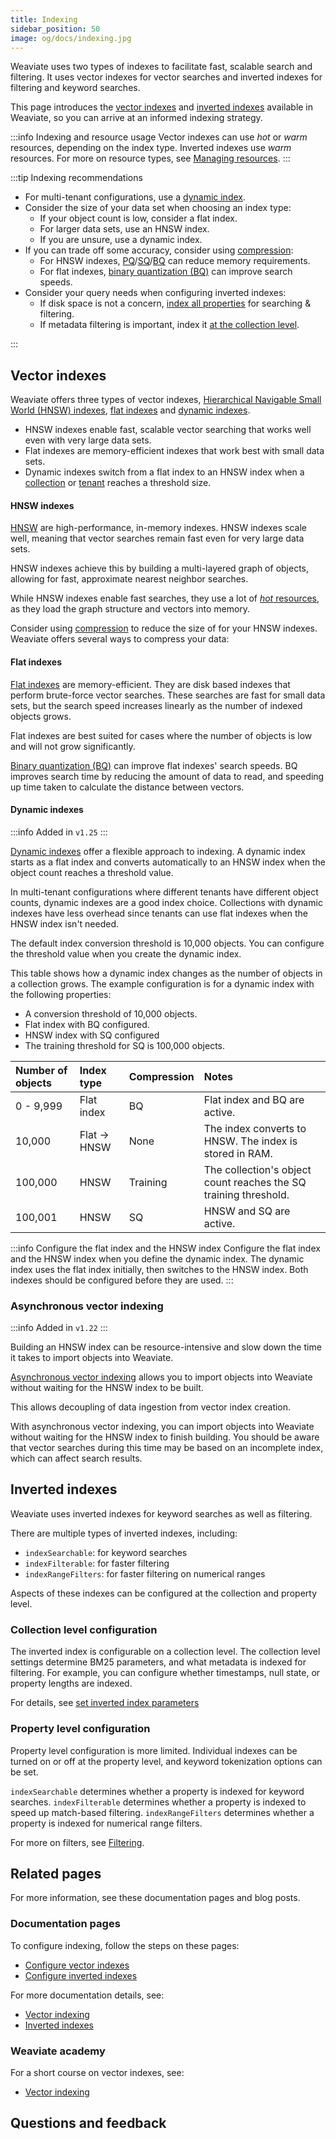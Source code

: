 ```yaml
---
title: Indexing
sidebar_position: 50
image: og/docs/indexing.jpg
---
```


Weaviate uses two types of indexes to facilitate fast, scalable search and filtering. It uses vector indexes for vector searches and inverted indexes for filtering and keyword searches.

This page introduces the [vector indexes](#vector-indexes) and [inverted indexes](#inverted-indexes) available in Weaviate, so you can arrive at an informed indexing strategy.

:::info Indexing and resource usage
Vector indexes can use *hot* or *warm* resources, depending on the index type. Inverted indexes use *warm* resources. For more on resource types, see [Managing resources](./index.md).
:::

:::tip Indexing recommendations

- For multi-tenant configurations, use a [dynamic index](#dynamic-indexes).
- Consider the size of your data set when choosing an index type:
    - If your object count is low, consider a flat index.
    - For larger data sets, use an HNSW index.
    - If you are unsure, use a dynamic index.
- If you can trade off some accuracy, consider using [compression](./compression.mdx):
    - For HNSW indexes, [PQ](../../configuration/compression/pq-compression.md)/[SQ](../../configuration/compression/sq-compression.md)/[BQ](../../configuration/compression/bq-compression.md) can reduce memory requirements.
    - For flat indexes, [binary quantization (BQ)](../../configuration/compression/bq-compression.md) can improve search speeds.
- Consider your query needs when configuring inverted indexes:
    - If disk space is not a concern, [index all properties](#property-level-configuration) for searching & filtering.
    - If metadata filtering is important, index it [at the collection level](#collection-level-configuration).

:::

## Vector indexes

Weaviate offers three types of vector indexes, [Hierarchical Navigable Small World (HNSW) indexes](#hnsw-indexes), [flat indexes](#flat-indexes) and [dynamic indexes](#dynamic-indexes).

- HNSW indexes enable fast, scalable vector searching that works well even with very large data sets.
- Flat indexes are memory-efficient indexes that work best with small data sets.
- Dynamic indexes switch from a flat index to an HNSW index when a [collection](../../concepts/data.md#collections) or [tenant](../../concepts/data.md#multi-tenancy) reaches a threshold size.

#### HNSW indexes

[HNSW](/weaviate/concepts/vector-index#hierarchical-navigable-small-world-hnsw-index) are high-performance, in-memory indexes. HNSW indexes scale well, meaning that vector searches remain fast even for very large data sets.

HNSW indexes achieve this by building a multi-layered graph of objects, allowing for fast, approximate nearest neighbor searches.

While HNSW indexes enable fast searches, they use a lot of [*hot* resources](./index.md#-hot), as they load the graph structure and vectors into memory.

Consider using [compression](./compression.mdx) to reduce the size of for your HNSW indexes. Weaviate offers several ways to compress your data:


<CompressionAlgorithms/>

#### Flat indexes

[Flat indexes](/weaviate/concepts/vector-index#flat-index) are memory-efficient. They are disk based indexes that perform brute-force vector searches. These searches are fast for small data sets, but the search speed increases linearly as the number of indexed objects grows.

Flat indexes are best suited for cases where the number of objects is low and will not grow significantly.

[Binary quantization (BQ)](/weaviate/configuration/compression/bq-compression) can improve flat indexes' search speeds. BQ improves search time by reducing the amount of data to read, and speeding up time taken to calculate the distance between vectors.

#### Dynamic indexes

:::info Added in `v1.25`
:::


<DynamicAsyncRequirements/>

[Dynamic indexes](/weaviate/concepts/vector-index#dynamic-index) offer a flexible approach to indexing. A dynamic index starts as a flat index and converts automatically to an HNSW index when the object count reaches a threshold value.

In multi-tenant configurations where different tenants have different object counts, dynamic indexes are a good index choice. Collections with dynamic indexes have less overhead since tenants can use flat indexes when the HNSW index isn't needed.

The default index conversion threshold is 10,000 objects. You can configure the threshold value when you create the dynamic index.

This table shows how a dynamic index changes as the number of objects in a collection grows. The example configuration is for a dynamic index with the following properties:

- A conversion threshold of 10,000 objects.
- Flat index with BQ configured.
- HNSW index with SQ configured
- The training threshold for SQ is 100,000 objects.

| Number of objects | Index type | Compression | Notes |
| :- | :- | :- | :- |
| 0 - 9,999 | Flat index | BQ | Flat index and BQ are active. |
| 10,000 | Flat -> HNSW | None | The index converts to HNSW. The index is stored in RAM. |
| 100,000 | HNSW | Training | The collection's object count reaches the SQ training threshold. |
| 100,001 | HNSW | SQ | HNSW and SQ are active. |

:::info Configure the flat index and the HNSW index
Configure the flat index and the HNSW index when you define the dynamic index. The dynamic index uses the flat index initially, then switches to the HNSW index. Both indexes should be configured before they are used.
:::

### Asynchronous vector indexing

:::info Added in `v1.22`
:::

Building an HNSW index can be resource-intensive and slow down the time it takes to import objects into Weaviate.

[Asynchronous vector indexing](/weaviate/config-refs/indexing/vector-index.mdx#asynchronous-indexing) allows you to import objects into Weaviate without waiting for the HNSW index to be built.

This allows decoupling of data ingestion from vector index creation.

With asynchronous vector indexing, you can import objects into Weaviate without waiting for the HNSW index to finish building. You should be aware that vector searches during this time may be based on an incomplete index, which can affect search results.

## Inverted indexes

Weaviate uses inverted indexes for keyword searches as well as filtering.

There are multiple types of inverted indexes, including:
- `indexSearchable`: for keyword searches
- `indexFilterable`: for faster filtering
- `indexRangeFilters`: for faster filtering on numerical ranges

Aspects of these indexes can be configured at the collection and property level.

### Collection level configuration

The inverted index is configurable on a collection level. The collection level settings determine BM25 parameters, and what metadata is indexed for filtering. For example, you can configure whether timestamps, null state, or property lengths are indexed.

For details, see [set inverted index parameters](../../manage-collections/inverted-index.mdx#set-inverted-index-parameters)

### Property level configuration

Property level configuration is more limited. Individual indexes can be turned on or off at the property level, and keyword tokenization options can be set.

`indexSearchable` determines whether a property is indexed for keyword searches. `indexFilterable` determines whether a property is indexed to speed up match-based filtering. `indexRangeFilters` determines whether a property is indexed for numerical range filters.

For more on filters, see [Filtering](/weaviate/concepts/filtering).

## Related pages

For more information, see these documentation pages and blog posts.

### Documentation pages

To configure indexing, follow the steps on these pages:

- [Configure vector indexes](/weaviate/config-refs/indexing/vector-index.mdx)
- [Configure inverted indexes](../../manage-collections/inverted-index.mdx#set-inverted-index-parameters)

For more documentation details, see:

- [Vector indexing](/weaviate/concepts/vector-index)
- [Inverted indexes](/weaviate/concepts/indexing)

### Weaviate academy

For a short course on vector indexes, see:

- [Vector indexing](/academy/py/vector_index)

## Questions and feedback


<DocsFeedback/>
